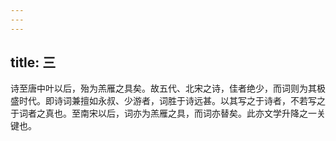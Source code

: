 ```yaml
---
---
---
```

title: 三
---




诗至唐中叶以后，殆为羔雁之具矣。故五代、北宋之诗，佳者绝少，而词则为其极盛时代。即诗词兼擅如永叔、少游者，词胜于诗远甚。以其写之于诗者，不若写之于词者之真也。至南宋以后，词亦为羔雁之具，而词亦替矣。此亦文学升降之一关键也。